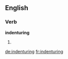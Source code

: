 ==English==

===Verb===
'''indenturing'''

# {{present participle of|indenture}}

[[de:indenturing]]
[[fr:indenturing]]